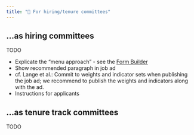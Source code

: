 ```yaml
---
title: "🚀 For hiring/tenure committees"
---
```



## ...as hiring committees

TODO

- Explicate the "menu approach" - see the [Form Builder](https://nicebread.github.io/RESQUE/web/builder)
- Show recommended paragraph in job ad
- cf. Lange et al.: Commit to weights and indicator sets when publishing the job ad; we recommend to publish the weights and indicators along with the ad.
- Instructions for applicants


## ...as tenure track committees

TODO

